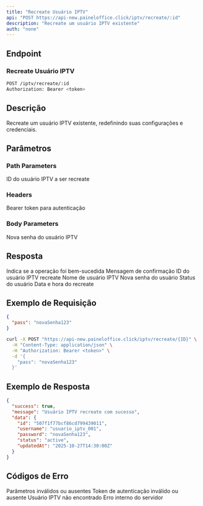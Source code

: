```yaml
---
title: "Recreate Usuário IPTV"
api: "POST https://api-new.paineloffice.click/iptv/recreate/:id"
description: "Recreate um usuário IPTV existente"
auth: "none"
---
```


## Endpoint

### Recreate Usuário IPTV

<CodeGroup>

```bash Requisição
POST /iptv/recreate/:id
Authorization: Bearer <token>
```

</CodeGroup>

## Descrição

Recreate um usuário IPTV existente, redefinindo suas configurações e credenciais.

## Parâmetros

### Path Parameters

<ParamField path="id" type="string" required>
  ID do usuário IPTV a ser recreate
</ParamField>

### Headers

<ParamField header="Authorization" type="string" required>
  Bearer token para autenticação
</ParamField>

### Body Parameters

<ParamField body="pass" type="string" required>
  Nova senha do usuário IPTV
</ParamField>

## Resposta

<ResponseField name="success" type="boolean">
  Indica se a operação foi bem-sucedida
</ResponseField>

<ResponseField name="message" type="string">
  Mensagem de confirmação
</ResponseField>

<ResponseField name="data" type="object">
  <Expandable title="properties">
    <ResponseField name="id" type="string">
      ID do usuário IPTV recreate
    </ResponseField>
    <ResponseField name="username" type="string">
      Nome de usuário IPTV
    </ResponseField>
    <ResponseField name="password" type="string">
      Nova senha do usuário
    </ResponseField>
    <ResponseField name="status" type="string">
      Status do usuário
    </ResponseField>
    <ResponseField name="updatedAt" type="string">
      Data e hora do recreate
    </ResponseField>
  </Expandable>
</ResponseField>

## Exemplo de Requisição

<CodeGroup>

```json TryIt
{
  "pass": "novaSenha123"
}
```

```bash cURL
curl -X POST "https://api-new.paineloffice.click/iptv/recreate/{ID}" \
  -H "Content-Type: application/json" \
  -H "Authorization: Bearer <token>" \
  -d '{
    "pass": "novaSenha123"
  }'
```

</CodeGroup>

## Exemplo de Resposta

```json
{
  "success": true,
  "message": "Usuário IPTV recreate com sucesso",
  "data": {
    "id": "507f1f77bcf86cd799439011",
    "username": "usuario_iptv_001",
    "password": "novaSenha123",
    "status": "active",
    "updatedAt": "2025-10-27T14:30:00Z"
  }
}
```

## Códigos de Erro

<ResponseField name="400" type="error">
  Parâmetros inválidos ou ausentes
</ResponseField>

<ResponseField name="401" type="error">
  Token de autenticação inválido ou ausente
</ResponseField>

<ResponseField name="404" type="error">
  Usuário IPTV não encontrado
</ResponseField>

<ResponseField name="500" type="error">
  Erro interno do servidor
</ResponseField>
